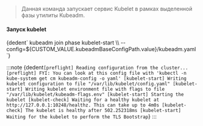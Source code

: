 

> Данная команда запускает сервис Kubelet в рамках выделенной фазы утилиты Kubeadm.


<h4>Запуск kubelet</h4>
<CodeBlock language="bash">
  {dedent`
    kubeadm join phase kubelet-start \\
      --config=${CUSTOM_VALUE.kubeadmBaseConfigPath.value}/kubeadm.yaml
  `}
</CodeBlock>

:::note
<CodeBlock language="bash">
  {dedent`
    [preflight] Reading configuration from the cluster...
    [preflight] FYI: You can look at this config file with 'kubectl -n kube-system get cm kubeadm-config -o yaml'
    [kubelet-start] Writing kubelet configuration to file "/var/lib/kubelet/config.yaml"
    [kubelet-start] Writing kubelet environment file with flags to file "/var/lib/kubelet/kubeadm-flags.env"
    [kubelet-start] Starting the kubelet
    [kubelet-check] Waiting for a healthy kubelet at http://127.0.0.1:10248/healthz. This can take up to 4m0s
    [kubelet-check] The kubelet is healthy after 502.252318ms
    [kubelet-start] Waiting for the kubelet to perform the TLS Bootstrap
  `}
</CodeBlock>
:::
